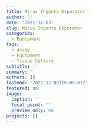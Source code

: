 ```yaml
---
title: Mirus Ingento Ezporator
author: ''
date: '2021-12-03'
slug: Mirus Ingento Ezporator
categories:
  - Equipment
tags:
  - Assay
  - Equipment
  - Tissue Culture
subtitle: ''
summary: ''
authors: []
lastmod: '2021-12-03T10:05:07Z'
featured: no
image:
  caption: ''
  focal_point: ''
  preview_only: no
projects: []
---
```

